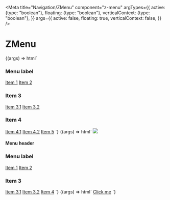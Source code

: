 
<Meta
  title="Navigation/ZMenu"
  component="z-menu"
  argTypes={{
    active: {type: "boolean"},
    floating: {type: "boolean"},
    verticalContext: {type: "boolean"},
  }}
  args={{
    active: false,
    floating: true,
    verticalContext: false,
  }}
/>

# ZMenu

<Canvas>
  <Story name="ZMenu - floating content layout">
    {(args) => html`
      <z-menu
        .active=${args.active}
        .floating=${args.floating}
        .verticalContext=${args.verticalContext}
      >
        <h3>Menu label</h3>
        <a
          href=""
          slot="item"
          >Item 1</a
        >
        <a
          href=""
          slot="item"
          >Item 2</a
        >
        <z-menu-section slot="item">
          <h3>Item 3</h3>
          <a
            href=""
            slot="item"
            >Item 3.1</a
          >
          <a
            href=""
            slot="item"
            >Item 3.2</a
          >
        </z-menu-section>
        <z-menu-section slot="item">
          <h3>Item 4</h3>
          <a
            href=""
            slot="item"
            >Item 4.1</a
          >
          <a
            href=""
            slot="item"
            >Item 4.2</a
          >
        </z-menu-section>
        <a
          href=""
          slot="item"
          >Item 5</a
        >
      </z-menu>
    `}
  </Story>
</Canvas>

<Canvas>
  <Story name="ZMenu with header">
    {(args) => html`
      <z-menu
        .active=${args.active}
        .floating=${args.floating}
        .verticalContext=${args.verticalContext}
      >
        <img
          slot="header"
          src="https://i.pinimg.com/originals/b9/fc/7e/b9fc7e6b2dd2ca128bcc3412e68994f0.jpg"
        />
        <h4 slot="header">Menu header</h4>
        <h3>Menu label</h3>
        <a
          href=""
          slot="item"
          >Item 1</a
        >
        <a
          href=""
          slot="item"
          >Item 2</a
        >
        <z-menu-section slot="item">
          <h3>Item 3</h3>
          <a
            href=""
            slot="item"
            >Item 3.1</a
          >
          <a
            href=""
            slot="item"
            >Item 3.2</a
          >
        </z-menu-section>
        <a
          href=""
          slot="item"
          >Item 4</a
        >
      </z-menu>
    `}
  </Story>
</Canvas>

<Canvas>
  <Story
    name="ZMenu active without items"
    argTypes={{
      floating: {control: false},
    }}
    args={{active: true}}
  >
    {(args) => html`
      <z-menu
        .active=${args.active}
        .verticalContext=${args.verticalContext}
      >
        <a
          href="https://cataas.com/cat/gif"
          target="_blank"
          >Click me</a
        >
      </z-menu>
    `}
  </Story>
</Canvas>

<ArgsTable of="z-menu" />
